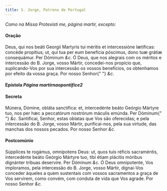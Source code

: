 ```yaml
---
title: S. Jorge, Patrono de Portugal
---
```


<em>Como na Missa Protexísti me, página martir, excepto:</em>

#### Oração

<div class="grid grid-cols-2 gap-5">
  <span class="text-justify">
    Deus, qui nos beáti Georgii Martyris tui méritis et intercessióne lætíficas:
    concéde propítius; ut, qui tua per eum benefícia póscimus, dono tuæ grátiæ
    consequámur. Per Dóminum <em>&c.</em>
  </span>
  <span class="text-justify">
    Ó Deus, que nos alegrais com os méritos e intercessão do B. Jorge, vosso
    Mártir, concedei-nos propício que, suplicando-Vos por sua intercessão os
    vossos benefícios, os obtenhamos por efeito da vossa graça. Por nosso Senhor{" "}
    <em>&c.</em>
  </span>
</div>

#### Epístola <em>Página martirnaopontifice2</em>

#### Secreta

<div class="grid grid-cols-2 gap-5">
  <span class="text-justify">
    Múnera, Dómine, obláta sanctífica: et, intercedénte beáto Geórgio Mártyre
    tuo, nos per hæc a peccatórum nostrórum máculis emúnda. Per Dóminum{" "}
    <em>&c.</em>
  </span>
  <span class="text-justify">
    Santificai, Senhor, estas oblatas que Vos são oferecidas; e pela intercessão
    do B. Jorge, vosso Mártir, purificai-nos, pela sua virtude, das manchas dos
    nossos pecados. Por nosso Senhor <em>&c.</em>
  </span>
</div>

#### Postcomúnio

<div class="grid grid-cols-2 gap-5">
  <span class="text-justify">
    Súpplices te rogámus, omnípotens Deus: ut, quos tuis réficis sacraméntis,
    intercedénte beáto Geórgio Mártyre tuo, tibi étiam plácitis móribus
    dignánter tríbuas deservíre. Per Dóminum <em>&c.</em>
  </span>
  <span class="text-justify">
    Ó Deus omnipotente, Vos imploramos, pela intercessão do B. Jorge, vosso
    Mártir, dignai-Vos conceder àqueles a quem sustentais com vossos sacramentos
    a graça de Vos servirem, como convém, com conduta de vida que Vos agrade.
    Por nosso Senhor <em>&c.</em>
  </span>
</div>
